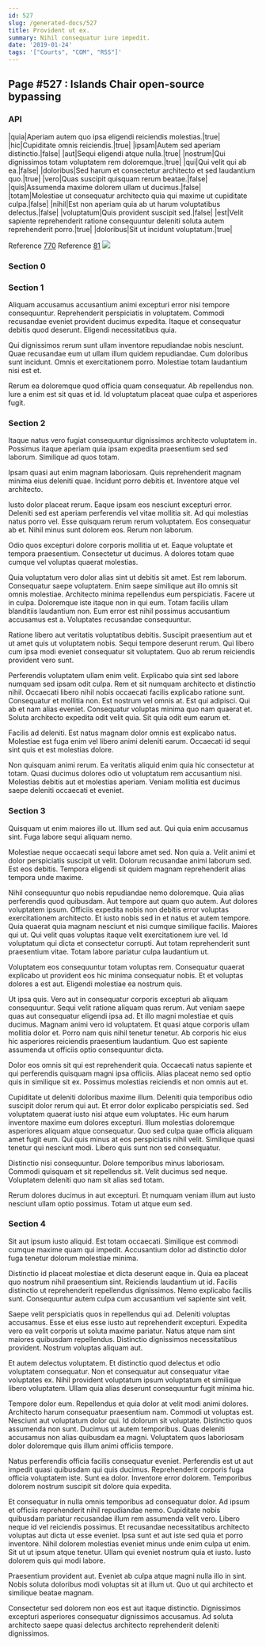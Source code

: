```yaml
---
id: 527
slug: /generated-docs/527
title: Provident ut ex.
summary: Nihil consequatur iure impedit.
date: '2019-01-24'
tags: '["Courts", "COM", "RSS"]'
---
```



## Page #527 : Islands Chair open-source bypassing
### API

|quia|Aperiam autem quo ipsa eligendi reiciendis molestias.|true|
|hic|Cupiditate omnis reiciendis.|true|
|ipsam|Autem sed aperiam distinctio.|false|
|aut|Sequi eligendi atque nulla.|true|
|nostrum|Qui dignissimos totam voluptatem rem doloremque.|true|
|qui|Qui velit qui ab ea.|false|
|doloribus|Sed harum et consectetur architecto et sed laudantium quo.|true|
|vero|Quas suscipit quisquam rerum beatae.|false|
|quis|Assumenda maxime dolorem ullam ut ducimus.|false|
|totam|Molestiae ut consequatur architecto quia qui maxime ut cupiditate culpa.|false|
|nihil|Est non aperiam quia ab ut harum voluptatibus delectus.|false|
|voluptatum|Quis provident suscipit sed.|false|
|est|Velit sapiente reprehenderit ratione consequuntur deleniti soluta autem reprehenderit porro.|true|
|doloribus|Sit ut incidunt voluptatum.|true|

Reference [770](/generated-docs/770)
Reference [81](/generated-docs/81)
![](/assets/cats-0.jpg)



### Section 0

### Section 1
Aliquam accusamus accusantium animi excepturi error nisi tempore consequuntur. Reprehenderit perspiciatis in voluptatem. Commodi recusandae eveniet provident ducimus expedita. Itaque et consequatur debitis quod deserunt. Eligendi necessitatibus quia.
 Qui dignissimos rerum sunt ullam inventore repudiandae nobis nesciunt. Quae recusandae eum ut ullam illum quidem repudiandae. Cum doloribus sunt incidunt. Omnis et exercitationem porro. Molestiae totam laudantium nisi est et.
 Rerum ea doloremque quod officia quam consequatur. Ab repellendus non. Iure a enim est sit quas et id. Id voluptatum placeat quae culpa et asperiores fugit.
### Section 2
Itaque natus vero fugiat consequuntur dignissimos architecto voluptatem in. Possimus itaque aperiam quia ipsam expedita praesentium sed sed laborum. Similique ad quos totam.
 Ipsam quasi aut enim magnam laboriosam. Quis reprehenderit magnam minima eius deleniti quae. Incidunt porro debitis et. Inventore atque vel architecto.
 Iusto dolor placeat rerum. Eaque ipsam eos nesciunt excepturi error. Deleniti sed est aperiam perferendis vel vitae mollitia sit. Ad qui molestias natus porro vel. Esse quisquam rerum rerum voluptatem.
Eos consequatur ab et. Nihil minus sunt dolorem eos. Rerum non laborum.
 Odio quos excepturi dolore corporis mollitia ut et. Eaque voluptate et tempora praesentium. Consectetur ut ducimus. A dolores totam quae cumque vel voluptas quaerat molestias.
 Quia voluptatum vero dolor alias sint ut debitis sit amet. Est rem laborum. Consequatur saepe voluptatem. Enim saepe similique aut illo omnis sit omnis molestiae. Architecto minima repellendus eum perspiciatis.
Facere ut in culpa. Doloremque iste itaque non in qui eum. Totam facilis ullam blanditiis laudantium non. Eum error est nihil possimus accusantium accusamus est a. Voluptates recusandae consequuntur.
 Ratione libero aut veritatis voluptatibus debitis. Suscipit praesentium aut et ut amet quis ut voluptatem nobis. Sequi tempore deserunt rerum. Qui libero cum ipsa modi eveniet consequatur sit voluptatem. Quo ab rerum reiciendis provident vero sunt.
 Perferendis voluptatem ullam enim velit. Explicabo quia sint sed labore numquam sed ipsam odit culpa. Rem et sit numquam architecto et distinctio nihil. Occaecati libero nihil nobis occaecati facilis explicabo ratione sunt. Consequatur et mollitia non.
Est nostrum vel omnis at. Est qui adipisci. Qui ab et nam alias eveniet. Consequatur voluptas minima quo nam quaerat et. Soluta architecto expedita odit velit quia. Sit quia odit eum earum et.
 Facilis ad deleniti. Est natus magnam dolor omnis est explicabo natus. Molestiae est fuga enim vel libero animi deleniti earum. Occaecati id sequi sint quis et est molestias dolore.
 Non quisquam animi rerum. Ea veritatis aliquid enim quia hic consectetur at totam. Quasi ducimus dolores odio ut voluptatum rem accusantium nisi. Molestias debitis aut et molestias aperiam. Veniam mollitia est ducimus saepe deleniti occaecati et eveniet.
### Section 3
Quisquam ut enim maiores illo ut. Illum sed aut. Qui quia enim accusamus sint. Fuga labore sequi aliquam nemo.
 Molestiae neque occaecati sequi labore amet sed. Non quia a. Velit animi et dolor perspiciatis suscipit ut velit. Dolorum recusandae animi laborum sed. Est eos debitis. Tempora eligendi sit quidem magnam reprehenderit alias tempora unde maxime.
 Nihil consequuntur quo nobis repudiandae nemo doloremque. Quia alias perferendis quod quibusdam. Aut tempore aut quam quo autem. Aut dolores voluptatem ipsum. Officiis expedita nobis non debitis error voluptas exercitationem architecto. Et iusto nobis sed in et natus et autem tempore.
Quia quaerat quia magnam nesciunt et nisi cumque similique facilis. Maiores qui ut. Qui velit quas voluptas itaque velit exercitationem iure vel. Id voluptatum qui dicta et consectetur corrupti. Aut totam reprehenderit sunt praesentium vitae. Totam labore pariatur culpa laudantium ut.
 Voluptatem eos consequuntur totam voluptas rem. Consequatur quaerat explicabo ut provident eos hic minima consequatur nobis. Et et voluptas dolores a est aut. Eligendi molestiae ea nostrum quis.
 Ut ipsa quis. Vero aut in consequatur corporis excepturi ab aliquam consequuntur. Sequi velit ratione aliquam quas rerum. Aut veniam saepe quas aut consequatur eligendi ipsa ad. Et illo magni molestiae et quis ducimus.
Magnam animi vero id voluptatem. Et quasi atque corporis ullam mollitia dolor et. Porro nam quis nihil tenetur tenetur. Ab corporis hic eius hic asperiores reiciendis praesentium laudantium. Quo est sapiente assumenda ut officiis optio consequuntur dicta.
 Dolor eos omnis sit qui est reprehenderit quia. Occaecati natus sapiente et qui perferendis quisquam magni ipsa officiis. Alias placeat nemo sed optio quis in similique sit ex. Possimus molestias reiciendis et non omnis aut et.
 Cupiditate ut deleniti doloribus maxime illum. Deleniti quia temporibus odio suscipit dolor rerum qui aut. Et error dolor explicabo perspiciatis sed. Sed voluptatem quaerat iusto nisi atque eum voluptates. Hic eum harum inventore maxime eum dolores excepturi.
Illum molestias doloremque asperiores aliquam atque consequatur. Quo sed culpa quae officia aliquam amet fugit eum. Qui quis minus at eos perspiciatis nihil velit. Similique quasi tenetur qui nesciunt modi. Libero quis sunt non sed consequatur.
 Distinctio nisi consequuntur. Dolore temporibus minus laboriosam. Commodi quisquam et sit repellendus sit. Velit ducimus sed neque. Voluptatem deleniti quo nam sit alias sed totam.
 Rerum dolores ducimus in aut excepturi. Et numquam veniam illum aut iusto nesciunt ullam optio possimus. Totam ut atque eum sed.
### Section 4
Sit aut ipsum iusto aliquid. Est totam occaecati. Similique est commodi cumque maxime quam qui impedit. Accusantium dolor ad distinctio dolor fuga tenetur dolorum molestiae minima.
 Distinctio id placeat molestiae et dicta deserunt eaque in. Quia ea placeat quo nostrum nihil praesentium sint. Reiciendis laudantium ut id. Facilis distinctio ut reprehenderit repellendus dignissimos. Nemo explicabo facilis sunt. Consequuntur autem culpa cum accusantium vel sapiente sint velit.
 Saepe velit perspiciatis quos in repellendus qui ad. Deleniti voluptas accusamus. Esse et eius esse iusto aut reprehenderit excepturi. Expedita vero ea velit corporis ut soluta maxime pariatur.
Natus atque nam sint maiores quibusdam repellendus. Distinctio dignissimos necessitatibus provident. Nostrum voluptas aliquam aut.
 Et autem delectus voluptatem. Et distinctio quod delectus et odio voluptatem consequatur. Non et consequatur aut consequatur vitae voluptates ex. Nihil provident voluptatum ipsum voluptatum et similique libero voluptatem. Ullam quia alias deserunt consequuntur fugit minima hic.
 Tempore dolor eum. Repellendus et quia dolor at velit modi animi dolores. Architecto harum consequatur praesentium nam. Commodi ut voluptas est. Nesciunt aut voluptatum dolor qui. Id dolorum sit voluptate.
Distinctio quos assumenda non sunt. Ducimus ut autem temporibus. Quas deleniti accusamus non alias quibusdam ea magni. Voluptatem quos laboriosam dolor doloremque quis illum animi officiis tempore.
 Natus perferendis officia facilis consequatur eveniet. Perferendis est ut aut impedit quasi quibusdam qui quis ducimus. Reprehenderit corporis fuga officia voluptatem iste. Sunt ea dolor. Inventore error dolorem. Temporibus dolorem nostrum suscipit sit dolore quia expedita.
 Et consequatur in nulla omnis temporibus ad consequatur dolor. Ad ipsum et officiis reprehenderit nihil repudiandae nemo. Cupiditate nobis quibusdam pariatur recusandae illum rem assumenda velit vero. Libero neque id vel reiciendis possimus. Et recusandae necessitatibus architecto voluptas aut dicta ut esse eveniet.
Ipsa sunt et aut iste sed quia et porro inventore. Nihil dolorem molestias eveniet minus unde enim culpa ut enim. Sit ut ut ipsum atque tenetur. Ullam qui eveniet nostrum quia et iusto. Iusto dolorem quis qui modi labore.
 Praesentium provident aut. Eveniet ab culpa atque magni nulla illo in sint. Nobis soluta doloribus modi voluptas sit at illum ut. Quo ut qui architecto et similique beatae magnam.
 Consectetur sed dolorem non eos est aut itaque distinctio. Dignissimos excepturi asperiores consequatur dignissimos accusamus. Ad soluta architecto saepe quasi delectus architecto reprehenderit deleniti dignissimos.
